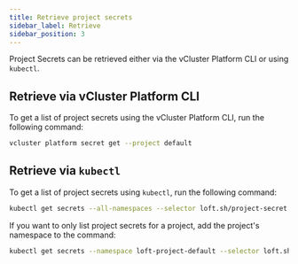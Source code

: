 ```yaml
---
title: Retrieve project secrets
sidebar_label: Retrieve
sidebar_position: 3
---
```


Project Secrets can be retrieved either via the vCluster Platform CLI or using `kubectl`.

## Retrieve via vCluster Platform CLI

To get a list of project secrets using the vCluster Platform CLI, run the following command:

```sh
vcluster platform secret get --project default
```

## Retrieve via `kubectl`

To get a list of project secrets using `kubectl`, run the following command:

```sh
kubectl get secrets --all-namespaces --selector loft.sh/project-secret
```

If you want to only list project secrets for a project, add the project's namespace to the command:

```sh
kubectl get secrets --namespace loft-project-default --selector loft.sh/project-secret
```
